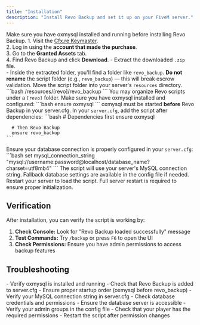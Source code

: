 ```yaml
---
title: "Installation"
description: "Install Revo Backup and set it up on your FiveM server."
---
```


<Info>
  Make sure you have oxmysql installed and running before installing Revo Backup.
</Info>

<Steps>
  <Step title="Download the Script">
    1. Visit the <a href="https://keymaster.fivem.net/" target="_blank">Cfx.re Keymaster</a>.<br/>
    2. Log in using the <b>account that made the purchase</b>.<br/>
    3. Go to the <b>Granted Assets</b> tab.<br/>
    4. Find Revo Backup and click <b>Download</b>.
  </Step>
  
  <Step title="Extract the Script">
    - Extract the downloaded <code>.zip</code> file.<br/>
    - Inside the extracted folder, you'll find a folder like <code>revo_backup</code>.
    <Warning>
      <b>Do not rename</b> the script folder (e.g., <code>revo_backup</code>) — this will break escrow validation.
    </Warning>
  </Step>
  
  <Step title="Move Script to Server Resources">
    Move the script folder into your server's <code>resources</code> directory.
    ```bash
      /resources/[revo]/revo_backup
    ```
    <Tip>
      You may organize Revo scripts under a <code>[revo]</code> folder.
    </Tip>
  </Step>
  
  <Step title="Install Dependencies">
    Make sure you have oxmysql installed and configured:
    ```bash
      ensure oxmysql
    ```
    <Note>
      oxmysql must be started <b>before</b> Revo Backup in your server.cfg.
    </Note>
  </Step>
  
  <Step title="Add Script to server.cfg">
    In your <code>server.cfg</code>, add the script after dependencies:
    ```bash
      # Dependencies first
      ensure oxmysql
      
      # Then Revo Backup
      ensure revo_backup
    ```
  </Step>
  
  <Step title="Configure Database Connection">
    Ensure your database connection is properly configured in your <code>server.cfg</code>:
    ```bash
      set mysql_connection_string "mysql://username:password@localhost/database_name?charset=utf8mb4"
    ```
    <Note>
      The script will use your server's MySQL connection string. Fallback database settings are available in the config file if needed.
    </Note>
  </Step>
  
  <Step title="Restart Your Server">
    Restart your server to load the script.
    <Note>
      Full server restart is required to ensure proper initialization.
    </Note>
  </Step>
</Steps>

## Verification

After installation, you can verify the script is working by:

1. **Check Console:** Look for "Revo Backup loaded successfully" message
2. **Test Commands:** Try `/backup` or press `F6` to open the UI
3. **Check Permissions:** Ensure you have admin permissions to access backup features

## Troubleshooting

<AccordionGroup>
  <Accordion title="Script Not Loading">
    - Verify oxmysql is installed and running
    - Check that Revo Backup is added to server.cfg
    - Ensure proper startup order (oxmysql before revo_backup)
  </Accordion>
  
  <Accordion title="Database Connection Issues">
    - Verify your MySQL connection string in server.cfg
    - Check database credentials and permissions
    - Ensure the database server is accessible
  </Accordion>
  
  <Accordion title="Permission Errors">
    - Verify your admin groups in the config file
    - Check that your player has the required permissions
    - Restart the script after permission changes
  </Accordion>
</AccordionGroup>
